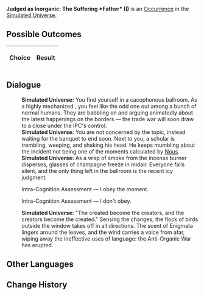 {{Simulated Universe Event Infobox
|title         = Judged as Inorganic: The Suffering *Father* (I)
|image         = Trailblaze Secret 11.png
|type          =
|domains_su    = 
|domains_ext   = 
|domains_swarm = 
|domains_gng   = 
|requirements  =
|prev          = {{tx}}
|next          = {{tx}}
|indexRewards  =
|characters    = Nous
}}
'''Judged as Inorganic: The Suffering *Father* (I)''' is an [[Simulated Universe/Occurrence|Occurrence]] in the [[Simulated Universe]].

==Possible Outcomes==
{| class="article-table"
!Choice
!Result

|}

<!--
==Gameplay Notes==

-->
==Dialogue==
{{Dialogue Start}}
:'''Simulated Universe:''' You find yourself in a cacophonous ballroom. As a highly mechanized {{Color|Keyword|mercenary}}, you feel like the odd one out among a bunch of normal humans. They are babbling on and arguing animatedly about the latest happenings on the borders &mdash; the trade war will soon draw to a close under the IPC's control.
:'''Simulated Universe:''' You are not concerned by the topic, instead waiting for the banquet to end soon. Next to you, a scholar is trembling, weeping, and shaking his head. He keeps mumbling about the incident not being one of the moments calculated by [[Nous]].
:'''Simulated Universe:''' As a wisp of smoke from the incense burner disperses, glasses of champagne freeze in midair. Everyone falls silent, and the only thing left in the ballroom is the recent icy judgment.
:{{DIcon|Arrow}} Intra-Cognition Assessment &mdash; I obey the moment.
:{{DIcon|Arrow}} Intra-Cognition Assessment &mdash; I don't obey.
:'''Simulated Universe:''' "The created become the creators, and the creators become the created." Sensing the changes, the flock of birds outside the window takes off in all directions. The scent of Enigmata lingers around the leaves, and the wind carries a voice from afar, wiping away the ineffective uses of language: the Anti-Organic War has erupted.
{{Dialogue End}}

==Other Languages==
{{Other Languages
|en    = Judged as Inorganic: The Suffering *Father* (I)
|zhs   = 判定无机：「受难的*父*」•其一
|zht   = 判定無機：「受難的*父*」•其一
|ja    = {{Rubi|無機判定|むきはんてい}}：「{{Rubi|受難|じゅなん}}する『{{Rubi|慈父|じふ}}』」・その1
|ko    = 무기 판단: 「수난을 당한 *아버지*」•1
|es    = Declarado inorgánico: padre sufridor I
|fr    = Jugé inorganique : Le *père* qui souffre (I)
|ru    = Установленный неорганик: Страдания *отца* I
|th    = ตัดสินอินทรีย์: "*บิดา* ผู้ทุกข์ทน" (I)
|vi    = Phán Định Vô Cơ: *Người Cha* Đau Khổ 1
|de    = Anorganische Einstufung: Leiden des *Vaters* (I)
|id    = Dinilai Non-organik: "Derita *Ayah*" (1)
|pt    = Julgado como Inorgânico: O *Pai* Sofredor (I)
}}

==Change History==
{{Change History|1.0}}
